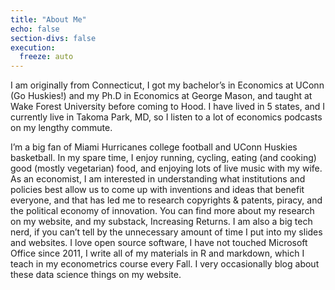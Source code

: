 ```yaml
---
title: "About Me"
echo: false
section-divs: false
execution:
  freeze: auto
---
```


I am originally from Connecticut, I got my bachelor's in Economics at UConn (Go Huskies!) and my Ph.D in Economics at George Mason, and taught at Wake Forest University before coming to Hood. I have lived in 5 states, and I currently live in Takoma Park, MD, so I listen to a lot of economics podcasts on my lengthy commute.

I'm a big fan of Miami Hurricanes college football and UConn Huskies basketball. In my spare time, I enjoy running, cycling, eating (and cooking) good (mostly vegetarian) food, and enjoying lots of live music with my wife.
As an economist, I am interested in understanding what institutions and policies best allow us to come up with inventions and ideas that benefit everyone, and that has led me to research copyrights & patents, piracy, and the political economy of innovation. You can find more about my research on my website, and my substack, Increasing Returns.
I am also a big tech nerd, if you can't tell by the unnecessary amount of time I put into my slides and websites. I love open source software, I have not touched Microsoft Office since 2011, I write all of my materials in R and markdown, which I teach in my econometrics course every Fall. I very occasionally blog about these data science things on my website.
